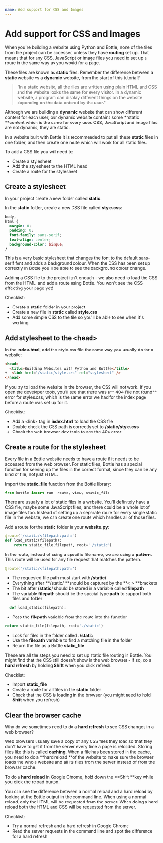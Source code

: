 ```yaml
---
name: Add support for CSS and Images
---
```


# Add support for CSS and Images

When you're building a website using Python and Bottle, none of the files from the project can be accessed unless they have **routing** set up. That means that for any CSS, JavaScript or image files you need to set up a route in the same way as you would for a page.

These files are known as **static** files. Remember the difference between a **static** website vs a **dynamic** website, from the start of this tutorial?

> "In a static website, all the files are written using plain HTML and CSS and the website looks the same for every visitor. In a dynamic website, a program can display different things on the website depending on the data entered by the user."

Although we are building a **dynamic** website that can show different content for each user, our dynamic website contains some **static **content which is the same for every user. CSS, JavaScript and image files are not dynamic, they are static.

In a website built with Bottle it is recommended to put all these **static** files in one folder, and then create one route which will work for all static files.

To add a CSS file you will need to:

- Create a stylesheet
- Add the stylesheet to the HTML head
- Create a route for the stylesheet

##

## Create a stylesheet

In your project create a new folder called **static**.

In the **static** folder, create a new CSS file called **style.css**:

```css
body,
html {
  margin: 0;
  padding: 0;
  font-family: sans-serif;
  text-align: center;
  background-color: bisque;
}
```

This is a very basic stylesheet that changes the font to the default sans-serif font and adds a background colour. When the CSS has been set up correctly in Bottle you'll be able to see the background colour change.

Adding a CSS file to the project isn't enough - we also need to load the CSS from the HTML, and add a route using Bottle. You won't see the CSS affecting your page yet!

Checklist:

- Create a **static** folder in your project
- Create a new file in **static** called **style.css**
- Add some simple CSS to the file so you'll be able to see when it's working

## Add stylesheet to the &lt;head>

In the **index.html**, add the style.css file the same way you usually do for a website:

```html {diff}
<head>
  <title>Building Websites with Python and Bottle</title>
+  <link href="/static/style.css" rel="stylesheet" />
</head>
```

If you try to load the website in the browser, the CSS will not work. If you open the developer tools, you'll see that there was a** 404 File not found** error for styles.css, which is the same error we had for the index page before a route was set up for it.

Checklist:

- Add a &lt;link> tag in **index.html** to load the CSS file
- Double check the CSS path is correctly set to **/static/style.css**
- Check the web browser dev tools to see the 404 error

##

## Create a route for the stylesheet

Every file in a Bottle website needs to have a route if it needs to be accessed from the web browser. For static files, Bottle has a special function for serving up the files in the correct format, since they can be any kind of file, not just HTML.

Import the **static_file** function from the Bottle library:

```python {diff}
from bottle import run, route, view, static_file
```

There are usually a lot of static files in a website. You'll definitely have a CSS file, maybe some JavaScript files, and there could be a whole lot of image files too. Instead of setting up a separate route for every single static file in the website, we can create one route which handles all of those files.

Add a route for the **static** folder in your **website.py**:

```python {diff}
@route('/static/<filepath:path>')
def load_static(filepath):
    return static_file(filepath, root='./static')
```

In the route, instead of using a specific file name, we are using a **pattern**. This route will be used for any file request that matches the pattern.

```python {diff}
@route('/static/<filepath:path>')
```

- The requested file path must start with **/static/**
- Everything after **/static/ **should be captured by the **&lt; > **brackets
- The bit after **/static**/ should be stored in a variable called **filepath**
- The variable **filepath** should be the special type **path** to support both files and folder

```python {diff}
  def load_static(filepath):
```

- Pass the **filepath** variable from the route into the function

```python {diff}
return static_file(filepath, root='./static')
```

- Look for files in the folder called **./static**
- Use the **filepath** variable to find a matching file in the folder
- Return the file as a Bottle **static_file**

These are all the steps you need to set up static file routing in Bottle. You might find that the CSS still doesn't show in the web browser - if so, do a **hard refresh** by holding **Shift** when you click refresh.

Checklist:

- Import **static_file**
- Create a route for all files in the **static** folder
- Check that the CSS is loading in the browser (you might need to hold **Shift** when you refresh)

## Clear the browser cache

Why do we sometimes need to do a **hard refresh** to see CSS changes in a web browser?

Web browsers usually save a copy of any CSS files they load so that they don't have to get it from the server every time a page is reloaded. Storing files like this is called **caching**. When a file has been stored in the cache, you need to do a **hard reload **of the website to make sure the browser loads the whole website and all its files from the server instead of from the browser cache.

To do a **hard reload** in Google Chrome, hold down the **Shift **key while you click the reload button.

You can see the difference between a normal reload and a hard reload by looking at the Bottle output in the command line. When using a normal reload, only the HTML will be requested from the server. When doing a hard reload both the HTML and CSS will be requested from the server.

Checklist:

- Try a normal refresh and a hard refresh in Google Chrome
- Read the server requests in the command line and spot the difference for a hard refresh
